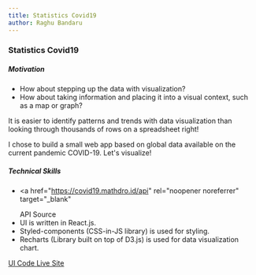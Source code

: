 ```yaml
---
title: Statistics Covid19
author: Raghu Bandaru
---
```



### Statistics Covid19

##### Motivation

- How about stepping up the data with visualization?
- How about taking information and placing it into a visual context, such as a
  map or graph?

It is easier to identify patterns and trends with data visualization than looking
through thousands of rows on a spreadsheet right!

I chose to build a small web app based on global data
available on the current pandemic COVID-19. Let's visualize!

##### Technical Skills

- <a
    href="https://covid19.mathdro.id/api"
    rel="noopener noreferrer"
    target="_blank"
  >
    API Source
  </a>
- UI is written in React.js.
- Styled-components (CSS-in-JS library) is used for styling.
- Recharts (Library built on top of D3.js) is used for data visualization chart.

<LinkGroup>
  <a
    href="https://github.com/raghubandaru/covid19-stats-info"
    rel="noopener noreferrer"
    target="_blank"
  >
    UI Code
  </a>
  <a
    href="https://covid19statsinfo.com"
    rel="noopener noreferrer"
    target="_blank"
  >
    Live Site
  </a>
</LinkGroup>
